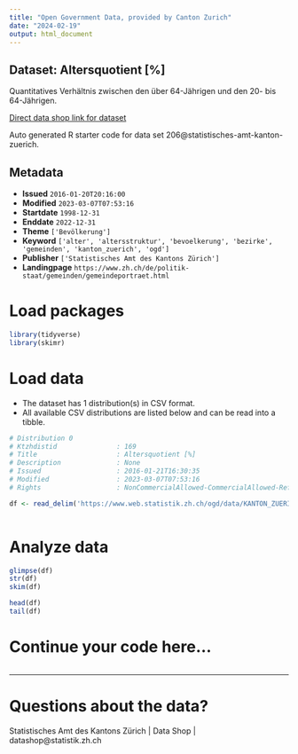 ```yaml
---
title: "Open Government Data, provided by Canton Zurich"
date: "2024-02-19"
output: html_document
---
```


## Dataset: Altersquotient [%]

Quantitatives Verhältnis zwischen den über 64-Jährigen und den 20- bis 64-Jährigen.

[Direct data shop link for dataset](https://www.zh.ch/de/politik-staat/statistik-daten/datenkatalog.html#/datasets/206@statistisches-amt-kanton-zuerich)

Auto generated R starter code for data set 206@statistisches-amt-kanton-zuerich.

## Metadata

- **Issued** `2016-01-20T20:16:00`
- **Modified** `2023-03-07T07:53:16`
- **Startdate** `1998-12-31`
- **Enddate** `2022-12-31`
- **Theme** `['Bevölkerung']`
- **Keyword** `['alter', 'altersstruktur', 'bevoelkerung', 'bezirke', 'gemeinden', 'kanton_zuerich', 'ogd']`
- **Publisher** `['Statistisches Amt des Kantons Zürich']`
- **Landingpage** `https://www.zh.ch/de/politik-staat/gemeinden/gemeindeportraet.html`


# Load packages

```r

library(tidyverse)
library(skimr)

```

# Load data

-   The dataset has 1 distribution(s) in CSV format.
-   All available CSV distributions are listed below and can be read into a tibble.

```r

# Distribution 0
# Ktzhdistid               : 169
# Title                    : Altersquotient [%]
# Description              : None
# Issued                   : 2016-01-21T16:30:35
# Modified                 : 2023-03-07T07:53:16
# Rights                   : NonCommercialAllowed-CommercialAllowed-ReferenceRequired

df <- read_delim('https://www.web.statistik.zh.ch/ogd/data/KANTON_ZUERICH_95.csv')



```

# Analyze data

```r

glimpse(df)
str(df)
skim(df)

head(df)
tail(df)

```

# Continue your code here...

```r

```

------------------------------------------------------------------------

# Questions about the data?

Statistisches Amt des Kantons Zürich | Data Shop | datashop@statistik.zh.ch
